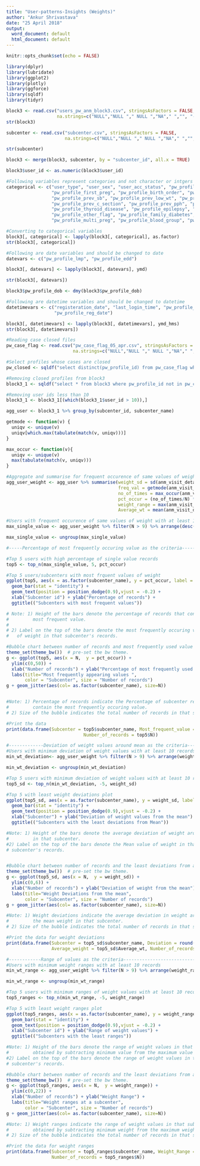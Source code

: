 ---
title: "User-patterns-Insights (Weights)"
author: "Ankur Shrivastava"
date: "25 April 2018"
output:
  word_document: default
  html_document: default
---


```{r setup, include=FALSE, echo = FALSE}
knitr::opts_chunk$set(echo = FALSE)
```
```{r bl1, echo=FALSE}
library(dplyr)
library(lubridate)
library(ggplot2)
library(plotly)
library(ggforce)
library(sqldf)
library(tidyr)

block3 <- read.csv("users_pw_anm_block3.csv", stringsAsFactors = FALSE, 
                   na.strings=c("NULL","NULL "," NULL ","NA"," ","", "-1"))
str(block3)

subcenter <- read.csv("subcenter.csv", stringsAsFactors = FALSE, 
                      na.strings=c("NULL","NULL "," NULL ","NA"," ","", "-1"))

str(subcenter)

block3 <- merge(block3, subcenter, by = "subcenter_id", all.x = TRUE)

block3$user_id <- as.numeric(block3$user_id)
```
```{r bl2, echo=TRUE}
#Following variables represent categories and not character or intgers
categorical <- c("user_type", "user_sex", "user_acc_status", "pw_profile_bpl_card", "pw_profile_edu", "pw_profile_type_uid",
                 "pw_profile_first_preg", "pw_profile_birth_order", "pw_profile_prev_pih",
                 "pw_profile_prev_sb", "pw_profile_prev_low_wt", "pw_profile_prev_miscarriage",
                 "pw_profile_prev_c_section", "pw_profile_prev_pph", "pw_profile_heart_disease",
                 "pw_profile_thyroid_disease", "pw_profile_epilepsy", "pw_profile_reproductive_surg",
                 "pw_profile_other_flag", "pw_profile_family_diabetes", "pw_profile_family_pih",
                 "pw_profile_multi_preg", "pw_profile_blood_group", "pw_profile_hiv")

#Converting to categorical variables
block3[, categorical] <- lapply(block3[, categorical], as.factor)
str(block3[, categorical])

#Following are date variables and should be changed to date
datevars <- c("pw_profile_lmp", "pw_profile_edd")

block3[, datevars] <- lapply(block3[, datevars], ymd)

str(block3[, datevars])

block3$pw_profile_dob <- dmy(block3$pw_profile_dob)

#Following are datetime variables and should be changed to datetime
datetimevars <- c("registeration_date", "last_login_time", "pw_profile_form_start_time", "pw_profile_form_fill_time",
                  "pw_profile_reg_date")

block3[, datetimevars] <- lapply(block3[, datetimevars], ymd_hms)
str(block3[, datetimevars])
```
```{r bl3,echo=TRUE}
#Reading case closed files
pw_case_flag <- read.csv("pw_case_flag_05_apr.csv", stringsAsFactors = FALSE, header = TRUE,
                         na.strings=c("NULL","NULL "," NULL ","NA"," ","", "-1"))

#Select profiles whose cases are closed 
pw_closed <- sqldf("select distinct(pw_profile_id) from pw_case_flag where pw_case_flag_closed = 1")

#Removing closed profiles from block3
block3_1 <- sqldf("select * from block3 where pw_profile_id not in pw_closed")

#Removing user ids less than 10
block3_1 <- block3_1[(which(block3_1$user_id > 10)),]

agg_user <- block3_1 %>% group_by(subcenter_id, subcenter_name)

```
```{r bl4,echo=TRUE}
getmode <- function(v) {
  uniqv <- unique(v)
  uniqv[which.max(tabulate(match(v, uniqv)))]
}

max_occur <- function(v){
  uniqv <- unique(v)
  max(tabulate(match(v, uniqv)))
}

#Aggregate and summarise for frequent occurence of same values of weight
agg_user_weight <- agg_user %>% summarise(weight_sd = sd(anm_visit_detail_weight), N = n(),
                                          freq_val = getmode(anm_visit_detail_weight),
                                          no_of_times = max_occur(anm_visit_detail_weight),
                                          pct_occur = (no_of_times/N) * 100,
                                          weight_range = max(anm_visit_detail_weight) - min(anm_visit_detail_weight),
                                          Average_wt = mean(anm_visit_detail_weight)) 

#Users with frequent occurence of same values of weight with at least 10 records
max_single_value <- agg_user_weight %>% filter(N > 9) %>% arrange(desc(pct_occur))

max_single_value <- ungroup(max_single_value)

#-----Percentage of most frequently occuring value as the criteria-------------

#Top 5 users with high percentage of single value records
top5 <- top_n(max_single_value, 5, pct_occur)

#Top 5 users/subcenters with most frquent values of weight
ggplot(top5, aes(x = as.factor(subcenter_name), y = pct_occur, label = freq_val)) +
  geom_bar(stat = "identity") + 
  geom_text(position = position_dodge(0.9),vjust = -0.2) +
  xlab("Subcenter id") + ylab("Percentage of records") +
  ggtitle(("Subcenters with most frequent values")) 

# Note: 1) Height of the bars denote the percentage of records that contain the
#         most frequent value.
# 
# 2) Label on the top of the bars denote the most frequently occuring value
#   of weight in that subcenter's records.

#Bubble chart between number of records and most frequently used value
theme_set(theme_bw())  # pre-set the bw theme.
g <- ggplot(top5, aes(x = N,  y = pct_occur)) + 
  ylim(c(0,50)) +
  xlab("Number of records") + ylab("Percentage of most frequently used value") +
  labs(title="Most frequently appearing values ",
       color = "Subcenter", size = "Number of records")
g + geom_jitter(aes(col= as.factor(subcenter_name), size=N)) 


#Note: 1) Percentage of records indicate the Percentage of subcenter records that
#         contain the most frequently occuring value.
# 2) Size of the bubble indicates the total number of records in that subcenter.

#Print the data
print(data.frame(Subcenter = top5$subcenter_name, Most_frequent_value =  top5$freq_val, Percent = round(top5$pct_occur,2),
                             Number_of_records = top5$N))

#-------------Deviation of weight values around mean as the criteria----------
#Users with minimum deviation of weight values with at least 10 records
min_wt_deviation<- agg_user_weight %>% filter(N > 9) %>% arrange(weight_sd)

min_wt_deviation <- ungroup(min_wt_deviation)

#Top 5 users with minimum deviation of weight values with at least 10 records
top5_sd <- top_n(min_wt_deviation, -5, weight_sd)

#Top 5 with least weight deviations plot
ggplot(top5_sd, aes(x = as.factor(subcenter_name), y = weight_sd, label = round(Average_wt))) +
  geom_bar(stat = "identity") + 
  geom_text(position = position_dodge(0.9),vjust = -0.2) +
  xlab("Subcenter") + ylab("Deviation of weight values from the mean") +
  ggtitle(("Subcenters with the least deviations from Mean")) 

#Note: 1) Height of the bars denote the average deviation of weight around mean value
#         in that subcenter.
#2) Label on the top of the bars denote the Mean value of weight in that
# subcenter's records.


#Bubble chart between number of records and the least deviations from average weight.
theme_set(theme_bw())  # pre-set the bw theme.
g <- ggplot(top5_sd, aes(x = N,  y = weight_sd)) + 
  ylim(c(0,6)) +
  xlab("Number of records") + ylab("Deviation of weight from the mean") +
  labs(title="Weight Deviations from the mean",
       color = "Subcenter", size = "Number of records")
g + geom_jitter(aes(col= as.factor(subcenter_name), size=N)) 

#Note: 1) Weight deviations indicate the average deviation in weight around
#         the mean weight in that subcenter.
# 2) Size of the bubble indicates the total number of records in that subcenter.

#Print the data for weight deviations
print(data.frame(Subcenter = top5_sd$subcenter_name, Deviation = round(top5_sd$weight_sd,2),
                 Average_weight = top5_sd$Average_wt, Number_of_records = top5_sd$N))

#------------Range of values as the criteria--------------------------------
#Users with minimum weight ranges with at least 10 records
min_wt_range <- agg_user_weight %>% filter(N > 9) %>% arrange(weight_range)

min_wt_range <- ungroup(min_wt_range)

#Top 5 users with minimum ranges of weight values with at least 10 records
top5_ranges <- top_n(min_wt_range, -5, weight_range)

#Top 5 with least weight ranges plot
ggplot(top5_ranges, aes(x = as.factor(subcenter_name), y = weight_range, label = round(weight_range,2))) +
  geom_bar(stat = "identity") + 
  geom_text(position = position_dodge(0.9),vjust = -0.2) +
  xlab("Subcenter id") + ylab("Range of weight values") +
  ggtitle(("Subcenters with the least ranges")) 

#Note: 1) Height of the bars denote the range of weight values in that subcenter. Range is
#         obtained by subtracting minimum value from the maximum value in that subcenter.
#2) Label on the top of the bars denote the range of weight values in that
# subcenter's records.

#Bubble chart between number of records and the least deviations from average weight.
theme_set(theme_bw())  # pre-set the bw theme.
g <- ggplot(top5_ranges, aes(x = N,  y = weight_range)) + 
  ylim(c(0,22)) +
  xlab("Number of records") + ylab("Weight Range") +
  labs(title="Weight ranges at a subcenter",
       color = "Subcenter", size = "Number of records")
g + geom_jitter(aes(col= as.factor(subcenter_name), size=N)) 

#Note: 1) Weight ranges indicate the range of weight values in that subcenter. This is
#         obtained by subtracting minimum weight from the maximum weight.
# 2) Size of the bubble indicates the total number of records in that subcenter.

#Print the data for weight ranges
print(data.frame(Subcenter = top5_ranges$subcenter_name, Weight_Range = round(top5_ranges$weight_range,2),
                 Number_of_records = top5_ranges$N))

```
